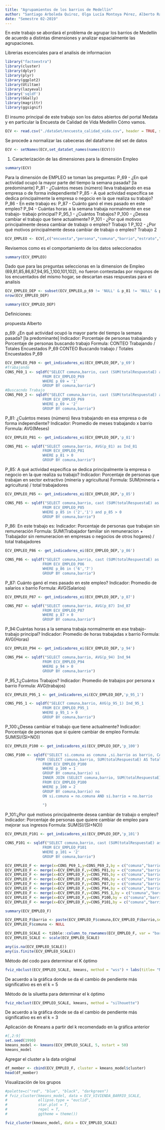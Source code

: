 ```yaml
---
title: "Agrupamientos de los barrios de Medellín"
author: "Santiago Arboleda Quiroz, Olga Lucía Montoya Pérez, Alberto Ramirez Velasquez, Juan David Tangarife Patino"
date: "Semestre 02-2019"
---
```


En este trabajo se abordará el problema de agrupar los barrios de Medellín de acuerdo a distintas dimensiones y
analizar espacialmente las agrupaciones.


Librerias escenciales para el analisis de informacion
```r
library("factoextra")
library(cluster)
library(dplyr)
library(plyr)
library(ggplot2)
library(Utiltae)
library(lazyeval)
library('sqldf')
library(GGally)
library(magrittr)
library(ggsignif)
```

El insumo principal de este trabajo son los datos abiertos del portal Medata y en particular la Encuesta de Calidad de Vida Medellín Cómo vamos.
```r
ECV <- read.csv("./dataSet/encuesta_calidad_vida.csv", header = TRUE, sep=";",encoding = "UTF-8")
```

Se procede a normalizar las cabeceras del dataframe del set de datos
```r
ECV <- setNames(ECV,set_dataSet_names(names(ECV)))
```

1. Caracterización de las dimensiones para la dimensión Empleo

```r
summary(ECV)
```

Para la dimensión de EMPLEO se toman las preguntas:
P_69 - ¿En qué actividad ocupó la mayor parte del tiempo la semana pasada? [la predominante]
P_81 - ¿Cuántos meses (número) lleva trabajando en esa empresa o de forma independiente?
P_85 - A qué actividad específica se dedica principalmente la empresa o negocio en la que realiza su trabajo?
P_86 - En este trabajo es:
P_87 - Cuánto ganó el mes pasado en este empleo?
P_94 - Cuántas horas a la semana trabaja normalmente en ese trabajo- trabajo principal?
P_95_1 - ¿Cuántos Trabajos?
P_100 - ¿Desea cambiar el trabajo que tiene actualmente?
P_101 - ¿Por qué motivos principalmente desea cambiar de trabajo o empleo? Trabajo 1
P_102 - ¿Por qué motivos principalmente desea cambiar de trabajo o empleo? Trabajo 2

```r

ECV_EMPLEO <- ECV[,c("encuesta","persona","comuna","barrio","estrato","p_1","p_69","p_81","p_85","p_86","p_87","p_94","p_95_1","p_100","p_101","p_102")]

```

Revisemos como es el comportamiento de los datos seleccionados
```r
summary(ECV_EMPLEO)
```

Dado que para las preguntas seleccionas en la dimension de Empleo (69,81,85,86,87,94,95_1,100,101,102), no fueron contestadas por ningunos de los encuentados del mismo hogar, se descartan esas respuestas para el analisis

```r
ECV_EMPLEO_DEP <- subset(ECV_EMPLEO,p_69 != 'NULL' & p_81 != 'NULL' & p_85 != 'NULL' & p_86 != 'NULL' & p_87 != 'NULL' & p_94 != 'NULL' & p_95_1 != 'NULL' & p_100 != 'NULL' & p_101 != 'NULL' & p_102 != 'NULL')
nrow(ECV_EMPLEO_DEP)
```
```r
summary(ECV_EMPLEO_DEP)
```

Definiciones:

################################## propuesta Alberto ###################################

p_69: ¿En qué actividad ocupó la mayor parte del tiempo la semana pasada? [la predominante]
Indicador: Porcentaje de personas trabajando y Porcentaje de personas buscando trabajo
Formula: 
  CONTEO Trabajando / Totales Encuestados P_69
  CONTEO Buscando trabajo / Totales Encuestados P_69

```r
ECV_EMPLEO_P69 <- get_indicadores_ei(ECV_EMPLEO_DEP,'p_69')
#Trabajando
CONS_P69_1 <- sqldf("SELECT comuna,barrio, cast (SUM(totalRespuestaE) as real)/TotalB AS Ind_69_1
                 FROM ECV_EMPLEO_P69  
                 WHERE p_69 = '1'
                 GROUP BY comuna,barrio")
#Buscacndo Trabajo
CONS_P69_2 <- sqldf("SELECT comuna,barrio, cast (SUM(totalRespuestaE) as real)/TotalB AS Ind_69_2
                 FROM ECV_EMPLEO_P69
                 WHERE p_69 = '2'
                 GROUP BY comuna,barrio")
```

P_81: ¿Cuántos meses (número) lleva trabajando en esa empresa o de forma independiente?
Indicador: Promedio de meses trabajando x barrio
Formula: 
  AVG(Meses)

```r
ECV_EMPLEO_P81 <- get_indicadores_ei(ECV_EMPLEO_DEP,'p_81')

CONS_P81 <- sqldf("SELECT comuna,barrio, AVG(p_81) as Ind_81
                 FROM ECV_EMPLEO_P81  
                 WHERE p_81 > 0
                 GROUP BY comuna,barrio")
```

P_85: A qué actividad específica se dedica principalmente la empresa o negocio en la que realiza su trabajo?
Indicador: Porcentaje de personas que trabajan en sector extractivo (mineria y agricultura)
Formula: 
  SUM(mineria + agricultura) / total trabajadores

```r
ECV_EMPLEO_P85 <- get_indicadores_ei(ECV_EMPLEO_DEP,'p_85')

CONS_P85 <- sqldf("SELECT comuna,barrio, cast (SUM(totalRespuestaE) as real)/TotalB AS Ind_85
                 FROM ECV_EMPLEO_P85
                 WHERE p_85 in ('2','1') and p_85 > 0
                 GROUP BY comuna,barrio")
```

P_86: En este trabajo es:
Indicador: Porcentaje de personas que trabajan sin remuneración
Formula: 
  SUM(Trabajador familiar sin remuneracion + Trabajador sin remuneracion en empresas o negocios de otros hogares) / total trabajadores

```r
ECV_EMPLEO_P86 <- get_indicadores_ei(ECV_EMPLEO_DEP,'p_86')

CONS_P86 <- sqldf("SELECT comuna,barrio, cast (SUM(totalRespuestaE) as real)/TotalB AS Ind_86
                 FROM ECV_EMPLEO_P86
                 WHERE p_86 in ('6','7') 
                 GROUP BY comuna,barrio")
```

P_87: Cuánto ganó el mes pasado en este empleo?
Indicador: Promedio de salarios x barrio
Formula: 
  AVG(Salarios)

```r
ECV_EMPLEO_P87 <- get_indicadores_ei(ECV_EMPLEO_DEP,'p_87')

CONS_P87 <- sqldf("SELECT comuna,barrio, AVG(p_87) Ind_87
                 FROM ECV_EMPLEO_P87
                 WHERE p_87 > 0 
                 GROUP BY comuna,barrio")
```

P_94:Cuántas horas a la semana trabaja normalmente en ese trabajo- trabajo principal?
Indicador: Promedio de horas trabajadas x barrio
Formula: 
  AVG(Horas)

```r
ECV_EMPLEO_P94 <- get_indicadores_ei(ECV_EMPLEO_DEP,'p_94')

CONS_P94 <- sqldf("SELECT comuna,barrio, AVG(p_94) Ind_94
                 FROM ECV_EMPLEO_P94
                 WHERE p_94 > 0 
                 GROUP BY comuna,barrio")
```

P_95_1:¿Cuántos Trabajos?
Indicador: Promedio de trabajos por persona x barrio
Formula: 
  AVG(trabajos)

```r
ECV_EMPLEO_P95_1 <- get_indicadores_ei(ECV_EMPLEO_DEP,'p_95_1')

CONS_P95_1 <- sqldf("SELECT comuna,barrio, AVG(p_95_1) Ind_95_1
                 FROM ECV_EMPLEO_P95_1
                 WHERE p_95_1 > 0 
                 GROUP BY comuna,barrio")
```

P_100:¿Desea cambiar el trabajo que tiene actualmente?
Indicador: Porcentaje de personas que si quiere cambiar de empleo
Formula: 
  SUM(SI/(SI+NO))

```r
ECV_EMPLEO_P100 <- get_indicadores_ei(ECV_EMPLEO_DEP,'p_100')

CONS_P100 <- sqldf("SELECT si.comuna as comuna ,si.barrio as barrio, CAST(TotalSi AS real)/(TotalSi+TotalNo) as Ind_100
              FROM (SELECT comuna,barrio, SUM(totalRespuestaE) AS TotalSi
                 FROM ECV_EMPLEO_P100
                 WHERE p_100 = 1 
                 GROUP BY comuna,barrio) si
                 INNER JOIN (SELECT comuna,barrio, SUM(totalRespuestaE) AS TotalNo
                 FROM ECV_EMPLEO_P100
                 WHERE p_100 = 2 
                 GROUP BY comuna,barrio) no
                 ON si.comuna = no.comuna AND si.barrio = no.barrio
                 
                 ")
```

P_101:¿Por qué motivos principalmente desea cambiar de trabajo o empleo?
Indicador: Porcentaje de personas que quiere cambiar de empleo para mejorar sus ingresos
Formula: 
  SUM(SI/(SI+NO))

```r
ECV_EMPLEO_P101 <- get_indicadores_ei(ECV_EMPLEO_DEP,'p_101')

CONS_P101 <- sqldf("SELECT comuna,barrio, cast (SUM(totalRespuestaE) as real)/TotalB AS Ind_101
                 FROM ECV_EMPLEO_P101 
                 WHERE p_101 = '2'
                 GROUP BY comuna,barrio")
```

```r
ECV_EMPLEO_F <- merge(x=CONS_P69_1,y=CONS_P69_2,by = c("comuna","barrio"))
ECV_EMPLEO_F <- merge(x=ECV_EMPLEO_F,y=CONS_P81,by = c("comuna","barrio"))
ECV_EMPLEO_F <- merge(x=ECV_EMPLEO_F,y=CONS_P85,by = c("comuna","barrio"))
ECV_EMPLEO_F <- merge(x=ECV_EMPLEO_F,y=CONS_P86,by = c("comuna","barrio"))
ECV_EMPLEO_F <- merge(x=ECV_EMPLEO_F,y=CONS_P87,by = c("comuna","barrio"))
ECV_EMPLEO_F <- merge(x=ECV_EMPLEO_F,y=CONS_P94,by = c("comuna","barrio"))
ECV_EMPLEO_F <- merge(x=ECV_EMPLEO_F,y=CONS_P95_1,by = c("comuna","barrio"))
ECV_EMPLEO_F <- merge(x=ECV_EMPLEO_F,y=CONS_P100,by = c("comuna","barrio"))
ECV_EMPLEO_F <- merge(x=ECV_EMPLEO_F,y=CONS_P101,by = c("comuna","barrio"))


```

```r
summary(ECV_EMPLEO_F)
```

```r

ECV_EMPLEO_F$barrio <- paste(ECV_EMPLEO_F$comuna,ECV_EMPLEO_F$barrio,sep = "-")
ECV_EMPLEO_F$comuna <- NULL

ECV_EMPLEO_SCALE <- tibble::column_to_rownames(ECV_EMPLEO_F, var = "barrio")
ECV_EMPLEO_SCALE <- scale(ECV_EMPLEO_SCALE)

any(is.na(ECV_EMPLEO_SCALE))
any(is.finite(ECV_EMPLEO_SCALE))
```

Método del codo para determinar el K óptimo

```r
fviz_nbclust(ECV_EMPLEO_SCALE, kmeans, method = "wss") + labs(title= "Número óptimo de Clusters") + xlab("Número de Cluster (K)") 
```
De acuerdo a la gráfica donde se da el cambio de pendiente más significativo es en el k = 5

Método de la siluetta para determinar el k óptimo

```r
fviz_nbclust(ECV_EMPLEO_SCALE, kmeans, method = "silhouette")
```
De acuerdo a la gráfica donde se da el cambio de pendiente más significativo es en el k = 3


Aplicación de Kmeans a partir del k recomendado en la gráfica anterior

```r
#[,2:9]
set.seed(1990)
kmeans_model <- kmeans(ECV_EMPLEO_SCALE, 5, nstart = 50)
kmeans_model
```
Agregar el cluster a la data original
```r
df_member <- cbind(ECV_EMPLEO_F, cluster = kmeans_model$cluster)
head(df_member)
```
Visualización de los grupos
```r
#palette=c("red", "blue", "black", "darkgreen")
# fviz_cluster(kmeans_model, data = ECV_VIVIENDA_BARRIO_SCALE,
#              ellipse.type = "euclid",
#              star.plot = T,
#              repel = T,
#              ggtheme = theme())

fviz_cluster(kmeans_model, data = ECV_EMPLEO_SCALE)

```